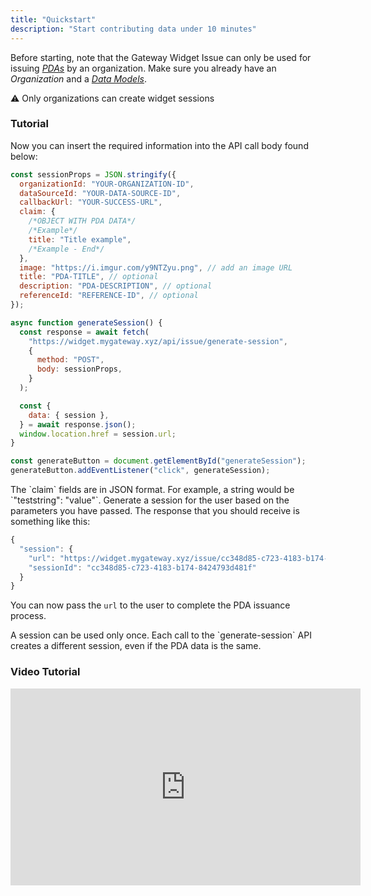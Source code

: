 ```yaml
---
title: "Quickstart"
description: "Start contributing data under 10 minutes"
---
```


Before starting, note that the Gateway Widget Issue can only be used for issuing [_PDAs_](/core-concepts/personal-data-assets) by an organization. Make sure you already have an _Organization_ and a [_Data Models_](/core-concepts/data-models).

<Note>⚠️ Only organizations can create widget sessions</Note>

### Tutorial

<Steps>

<Step title="Generate a Session">

Now you can insert the required information into the API call body found below:

```javascript
const sessionProps = JSON.stringify({
  organizationId: "YOUR-ORGANIZATION-ID",
  dataSourceId: "YOUR-DATA-SOURCE-ID",
  callbackUrl: "YOUR-SUCCESS-URL",
  claim: {
    /*OBJECT WITH PDA DATA*/
    /*Example*/
    title: "Title example",
    /*Example - End*/
  },
  image: "https://i.imgur.com/y9NTZyu.png", // add an image URL
  title: "PDA-TITLE", // optional
  description: "PDA-DESCRIPTION", // optional
  referenceId: "REFERENCE-ID", // optional
});

async function generateSession() {
  const response = await fetch(
    "https://widget.mygateway.xyz/api/issue/generate-session",
    {
      method: "POST",
      body: sessionProps,
    }
  );

  const {
    data: { session },
  } = await response.json();
  window.location.href = session.url;
}

const generateButton = document.getElementById("generateSession");
generateButton.addEventListener("click", generateSession);
```

<Tip>
  The `claim` fields are in JSON format. For example, a string would be
  `"teststring": "value"`.
</Tip>

</Step>

<Step title="Call the API">
  Generate a session for the user based on the parameters you have passed.
</Step>

<Step title="Get the link from the response and send to user">
The response that you should receive is something like this:

```javascript
{
  "session": {
    "url": "https://widget.mygateway.xyz/issue/cc348d85-c723-4183-b174-8424793d481f",
    "sessionId": "cc348d85-c723-4183-b174-8424793d481f"
  }
}
```

You can now pass the `url` to the user to complete the PDA issuance process.

</Step>

</Steps>

<Info>
  A session can be used only once. Each call to the `generate-session` API
  creates a different session, even if the PDA data is the same.
</Info>

### Video Tutorial

<iframe
  width="560"
  height="315"
  src="https://www.youtube.com/embed/NP8QyQaK04I?si=givsr7uOMoSoD2Hr"
  title="YouTube video player"
  frameBorder="0"
  allow="accelerometer; autoplay; clipboard-write; encrypted-media; gyroscope; picture-in-picture; web-share"
  allowFullScreen
></iframe>
